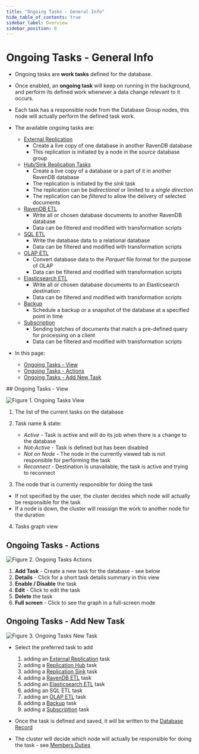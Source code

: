 ```yaml
---
title: "Ongoing Tasks - General Info"
hide_table_of_contents: true
sidebar_label: Overview
sidebar_position: 0
---
```



# Ongoing Tasks - General Info
<Admonition type="note" title="">

* Ongoing tasks are **work tasks** defined for the database.  
* Once enabled, an **ongoing task** will keep on running in the background, 
  and perform its defined work whenever a data change relevant to it occurs.  
* Each task has a responsible node from the Database Group nodes, this node will actually perform the defined task work.  
* The available ongoing tasks are:  
  * [External Replication](../../../../studio/database/tasks/ongoing-tasks/external-replication-task.mdx)  
      * Create a live copy of one database in another RavenDB database
      * This replication is initiated by a node in the *source* database group
  * [Hub/Sink Replication Tasks](../../../../studio/database/tasks/ongoing-tasks/hub-sink-replication/overview.mdx)  
      * Create a live copy of a database or a part of it in another RavenDB database  
      * The replication is initiated by the *sink* task  
      * The replication can be *bidirectional* or limited to a *single direction*  
      * The replication can be *filtered* to allow the delivery of selected documents  
  * [RavenDB ETL](../../../../studio/database/tasks/ongoing-tasks/ravendb-etl-task.mdx)  
      * Write all or chosen database documents to another RavenDB database  
      * Data can be filtered and modified with transformation scripts  
  * [SQL ETL](../../../../server/ongoing-tasks/etl/sql.mdx)  
      * Write the database data to a relational database  
      * Data can be filtered and modified with transformation scripts  
  * [OLAP ETL](../../../../studio/database/tasks/ongoing-tasks/olap-etl-task.mdx)  
      * Convert database data to the _Parquet_ file format for the purpose of OLAP  
      * Data can be filtered and modified with transformation scripts  
  * [Elasticsearch ETL](../../../../studio/database/tasks/ongoing-tasks/elasticsearch-etl-task.mdx)  
      * Write all or chosen database documents to an Elasticsearch destination  
      * Data can be filtered and modified with transformation scripts  
  * [Backup](../../../../studio/database/tasks/backup-task.mdx)  
      * Schedule a backup or a snapshot of the database at a specified point in time  
  * [Subscription](../../../../client-api/data-subscriptions/what-are-data-subscriptions.mdx)  
      * Sending batches of documents that match a pre-defined query for processing on a client  
      * Data can be filtered and modified with transformation scripts  

* In this page:  
  * [Ongoing Tasks - View](../../../../studio/database/tasks/ongoing-tasks/general-info.mdx#ongoing-tasks---view)  
  * [Ongoing Tasks - Actions](../../../../studio/database/tasks/ongoing-tasks/general-info.mdx#ongoing-tasks---actions)  
  * [Ongoing Tasks - Add New Task](../../../../studio/database/tasks/ongoing-tasks/general-info.mdx#ongoing-tasks---add-new-task)  
</Admonition>
## Ongoing Tasks - View

![Figure 1. Ongoing Tasks View](./assets/general-info-001.png)

1. The list of the current tasks on the database  

2. Task name & state:  
   * _Active_ - Task is active and will do its job when there is a change to the database  
   * _Not-Active_ - Task is defined but has been disabled  
   * _Not on Node_ - The node in the currently viewed tab is not responsible for performing the task  
   * _Reconnect_ - Destination is unavailable, the task is active and trying to reconnect  

3. The node that is currently responsible for doing the task  
  * If not specified by the user, the cluster decides which node will actually be responsible for the task
  * If a node is down, the cluster will reassign the work to another node for the duration  

4. Tasks graph view  



## Ongoing Tasks - Actions

![Figure 2. Ongoing Tasks Actions](./assets/general-info-002.png)

1. **Add Task** - Create a new task for the database - see below  
2. **Details** - Click for a short task details summary in this view  
3. **Enable / Disable** the task  
4. **Edit** - Click to edit the task  
5. **Delete** the task  
6. **Full screen** - Click to see the graph in a full-screen mode  



## Ongoing Tasks - Add New Task

![Figure 3. Ongoing Tasks New Task](./assets/general-info-003.png)

* Select the preferred task to add  
  1. adding an [External Replication](../../../../studio/database/tasks/ongoing-tasks/external-replication-task.mdx) task  
  2. adding a [Replication Hub](../../../../studio/database/tasks/ongoing-tasks/hub-sink-replication/replication-hub-task.mdx) task
  3. adding a [Replication Sink](../../../../studio/database/tasks/ongoing-tasks/hub-sink-replication/replication-sink-task.mdx) task
  4. adding a [RavenDB ETL](../../../../studio/database/tasks/ongoing-tasks/ravendb-etl-task.mdx) task  
  5. adding an [Elasticsearch ETL](../../../../studio/database/tasks/ongoing-tasks/elasticsearch-etl-task.mdx) task  
  6. adding an SQL ETL task  
  7. adding an [OLAP ETL](../../../../studio/database/tasks/ongoing-tasks/olap-etl-task.mdx) task  
  8. adding a [Backup](../../../../studio/database/tasks/backup-task.mdx) task  
  9. adding a [Subscription](../../../../studio/database/tasks/ongoing-tasks/subscription-task.mdx) task  

* Once the task is defined and saved, it will be written to the [Database Record](../../../../studio/database/settings/database-record.mdx)  

* The cluster will decide which node will actually be responsible for doing the task - see [Members Duties](../../../../studio/database/settings/manage-database-group.mdx#database-group-topology---members-duties)  

